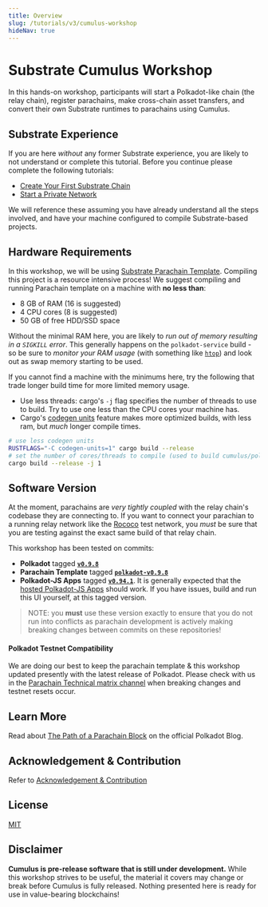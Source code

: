 ```yaml
---
title: Overview
slug: /tutorials/v3/cumulus-workshop
hideNav: true
---
```


# Substrate Cumulus Workshop

In this hands-on workshop, participants will start a Polkadot-like chain (the relay chain), register
parachains, make cross-chain asset transfers, and convert their own Substrate runtimes to parachains
using Cumulus.

## Substrate Experience

If you are here _without_ any former Substrate experience, you are likely to not understand or
complete this tutorial. Before you continue please complete the following tutorials:

- [Create Your First Substrate Chain](https://substrate.dev/docs/en/tutorials/create-your-first-substrate-chain/)
- [Start a Private Network](https://substrate.dev/docs/en/tutorials/start-a-private-network/)

We will reference these assuming you have already understand all the steps involved, and
have your machine configured to compile Substrate-based projects.

## Hardware Requirements

In this workshop, we will be using [Substrate Parachain Template](https://github.com/substrate-developer-hub/substrate-parachain-template). Compiling this project is a resource intensive
process! We suggest compiling and running Parachain template on a machine with **no less than**:

- 8 GB of RAM (16 is suggested)
- 4 CPU cores (8 is suggested)
- 50 GB of free HDD/SSD space

Without the minimal RAM here, you are likely to _run out of memory resulting in a `SIGKILL`
error_. This generally happens on the `polkadot-service` build - so be sure to _monitor your RAM
usage_ (with something like [`htop`](https://htop.dev/)) and look out as swap memory starting to be
used.

If you cannot find a machine with the minimums here, try the following that trade longer build
time for more limited memory usage.

- Use less threads: cargo's `-j` flag specifies the number of threads to use to build. Try to use one less than the CPU cores your machine has.
- Cargo's [codegen units](https://doc.rust-lang.org/cargo/reference/profiles.html#codegen-units)
  feature makes more optimized builds, with less ram, but _much_ longer compile times.

```bash
# use less codegen units
RUSTFLAGS="-C codegen-units=1" cargo build --release
# set the number of cores/threads to compile (used to build cumulus/polkadot on rpi 3)
cargo build --release -j 1
```

## Software Version

At the moment, parachains are _very tightly coupled_ with the relay chain's codebase they are
connecting to. If you want to connect your parachian to a running relay network like the
[Rococo](https://wiki.polkadot.network/docs/en/build-parachains-rococo) test network, you _must_ be
sure that you are testing against the exact same build of that relay chain.

This workshop has been tested on commits:

- **Polkadot** tagged [**`v0.9.8`**](https://github.com/paritytech/polkadot/tree/v0.9.8)
- **Parachain Template** tagged [**`polkadot-v0.9.8`**](https://github.com/substrate-developer-hub/substrate-parachain-template/tree/polkadot-v0.9.8)
- **Polkadot-JS Apps** tagged [**`v0.94.1`**](https://github.com/polkadot-js/apps/tree/v0.94.1).
  It is generally expected that the [hosted Polkadot-JS Apps](https://polkadot.js.org/apps/#/explorer) should work. If you have issues, build and run this UI yourself, at this tagged version.

> NOTE: you **must** use these version exactly to ensure that you do not run into conflicts as
> parachain development is actively making breaking changes between commits on these
> repositories!

#### Polkadot Testnet Compatibility

We are doing our best to keep the parachain template & this workshop updated presently
with the latest release of Polkadot. Please check with us in the [Parachain Technical matrix channel](https://matrix.to/#/#parachain-technical:matrix.parity.io)
when breaking changes and testnet resets occur.

## Learn More

Read about [The Path of a Parachain Block](https://polkadot.network/the-path-of-a-parachain-block/)
on the official Polkadot Blog.

## Acknowledgement & Contribution

Refer to [Acknowledgement & Contribution](acknowledgement-contribution.md)

## License

[MIT](LICENCE)

## Disclaimer

**Cumulus is pre-release software that is still under development.** While this workshop strives to
be useful, the material it covers may change or break before Cumulus is fully released. Nothing
presented here is ready for use in value-bearing blockchains!
